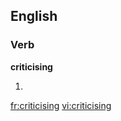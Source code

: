 
==English==

===Verb===
'''criticising'''

# {{present participle of|[[criticise]]}}

[[fr:criticising]]
[[vi:criticising]]